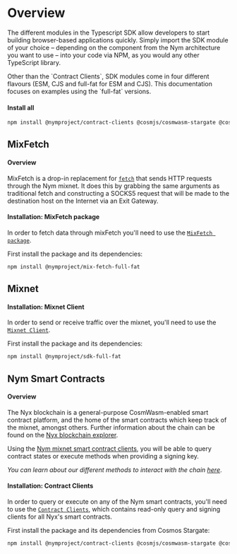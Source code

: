 
# Overview

The different modules in the Typescript SDK allow developers to start building browser-based applications quickly. Simply import the SDK module of your choice – depending on the component from the Nym architecture you want to use – into your code via NPM, as you would any other TypeScript library.

<Callout type="info" emoji="ℹ️">
    Other than the `Contract Clients`, SDK modules come in four different flavours (ESM, CJS and full-fat for ESM and CJS).
    This documentation focuses on examples using the `full-fat` versions.
</Callout>

#### Install all

```bash
npm install @nymproject/contract-clients @cosmjs/cosmwasm-stargate @cosmjs/proto-signing @nymproject/sdk-full-fat @nymproject/mix-fetch-full-fat
```

## MixFetch
#### Overview
MixFetch is a drop-in replacement for [`fetch`](https://developer.mozilla.org/en-US/docs/Web/API/Fetch_API/Using_Fetch) that sends HTTP requests through the Nym mixnet. It does this by grabbing the same arguments as traditional fetch and constructing a SOCKS5 request that will be made to the destination host on the Internet via an Exit Gateway.

#### Installation: MixFetch package
In order to fetch data through mixFetch you'll need to use the [`MixFetch package`](https://www.npmjs.com/package/@nymproject/mix-fetch).

First install the package and its dependencies:

```bash
npm install @nymproject/mix-fetch-full-fat
```

## Mixnet
#### Installation: Mixnet Client
In order to send or receive traffic over the mixnet, you'll need to use the [`Mixnet Client`](https://www.npmjs.com/package/@nymproject/sdk).

First install the package and its dependencies:

```bash
npm install @nymproject/sdk-full-fat
```

## Nym Smart Contracts
#### Overview
The Nyx blockchain is a general-purpose CosmWasm-enabled smart contract platform, and the home of the smart contracts which keep track of the mixnet, amongst others.
Further information about the chain can be found on the [Nyx blockchain explorer](https://nym.explorers.guru/).

Using the [Nym mixnet smart contract clients](../../network/architecture/nyx/smart-contracts), you will be able to query contract states or execute methods when providing a signing key.

*You can learn about our different methods to interact with the chain [here](../chain)*.

#### Installation: Contract Clients
In order to query or execute on any of the Nym smart contracts, you'll need to use the [`Contract Clients`](https://www.npmjs.com/package/@nymproject/contract-clients), which contains read-only query and signing clients for all Nyx's smart contracts.

First install the package and its dependencies from Cosmos Stargate:

```bash
npm install @nymproject/contract-clients @cosmjs/cosmwasm-stargate @cosmjs/proto-signing
```
